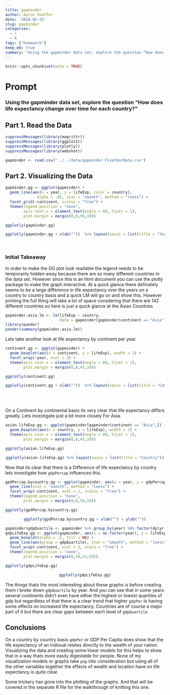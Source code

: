 ```yaml
---
title: gapminder
author: Aaron Shaffer
date: '2018-02-25'
slug: gapminder
categories:
  - r
  - R
tags: ["homework"]
keep_md: true
summary: "Using the gapminder data set, explore the question “How does life expectancy change over time for each country?” Automate your entire workflow including data acquisition as a separate R file."
---
```


```r
knitr::opts_chunk$set(echo = TRUE)
```

<h1>Prompt</h1>

<h3>Using the gapminder data set, explore the question "How does life expectancy change over time for each country?"<h3>


<h2>Part 1. Read the Data</h2>

```r
suppressMessages(library(magrittr))
suppressMessages(library(ggplot2))
suppressMessages(library(plotly))
suppressMessages(library(webshot))

gapminder <- read.csv("../../data/gapminder-FiveYearData.csv")
```

<h2>Part 2. Visualizing the Data </h2>

```r
gapminder.gg <- ggplot(gapminder) +  
  geom_line(aes(x = year, y = lifeExp, color = country),
              alpha = .85, stat = "smooth", method = "loess") +
  facet_grid(~continent, scales = "free") +
  theme(legend.position = "none",
        axis.text.x = element_text(angle = 60, hjust = 1),
        plot.margin = margin(0,0,50,10))
```
```r
ggplotly(gapminder.gg)
```
<center>
```r
ggplotly(gapminder.gg + xlab(""))  %>% layout(xaxis = list(title = "Year"))
```
</center>
<br>

<h3> Initial Takeaway </h3>

In order to make the GG plot look readable the legend needs to be temporarily hidden away because there are so many different countries in the data set.  However since this is an html document you can use the plotly package to make the graph interactive.  At a quick glance there definately seems to be a large difference in life expectancy over the years on a country to country basis and a quick LM will go on and show this. However printing the full thing will take a  lot of space consdering that there are 142 different countries so here is just a quick glance at the Asian Countries

```r
gapminder.asia.lm <- lm(lifeExp ~ country,
                        data = gapminder[gapminder$continent == "Asia",])
library(pander)
pander(summary(gapminder.asia.lm))
```

Lets take another look at life expectancy by continent per year.

```r
continent.gg <- ggplot(gapminder) +
  geom_boxplot(aes(x = continent, y = lifeExp), width = 1) +
  facet_wrap(~year, ncol = 3) +
  theme(axis.text.x = element_text(angle = 60, hjust = 1),
        plot.margin = margin(0,0,45,10))
```
```r
ggplotly(continent.gg)
```
<center>

```r
ggplotly(continent.gg + xlab(""))  %>% layout(xaxis = list(title = "Continent"))
```

</center>
<br>
<br>

On a Continent by continental basis its very clear that life expectancy differs greatly.  Lets investigate just a bit more closely For Asia.

```r
asian.lifeExp.gg <- ggplot(gapminder[gapminder$continent == "Asia",]) +
  geom_boxplot(aes(x = country, y = lifeExp), width = 1) +
  theme(axis.text.x = element_text(angle = 80, hjust = 1),
        plot.margin = margin(0,0,45,10))
```
```r
ggplotly(asian.lifeExp.gg)
```
<center>
```r
ggplotly(asian.lifeExp.gg) %>% layout(xaxis = list(title = "Country"))
```
</center>

Now that its clear that there is a Difference of life expectancy by country lets investigate how `gdpPercap` influences this.
```r
gpdPercap.bycountry.gg <- ggplot(gapminder, aes(x = year, y = gdpPercap, color = country)) + geom_point() +
  geom_line(stat = "smooth", method = "loess") +
  facet_wrap(~continent, ncol = 1, scales = "free") +
  theme(legend.position = "none",
        plot.margin = margin(0,0,50,50))
```
```r
ggplotly(gpdPercap.bycountry.gg)
```
<center>
```r
ggplotly(gpdPercap.bycountry.gg + xlab("") + ylab(""))
```
</center>

```r
gapminder$gdpQuartile <- gapminder %>% group_by(year) %$% factor(dplyr::ntile(gdpPercap, 4))
gdpLifeExp.gg <- ggplot(gapminder, aes(x = as.factor(year), y = lifeExp, color = gdpQuartile)) +
  geom_boxplot(alpha = .5, fill = NA) +
  geom_line(aes(group = gdpQuartile), stat = "smooth", method = "loess", alpha = .5) +
  facet_wrap(~continent, ncol = 1, scale = "free") +
  theme(legend.position = "none",
        plot.margin = margin(0,50,25,50))
```
```r
ggplotly(gdpLifeExp.gg)
```
<center>
```r
ggplotly(gdpLifeExp.gg)
```
</center>

The things thats the most interesting about these graphs is before creating them I broke down `gdpQuartile` by year.  And you can see that in some years several continents didn't even have either the highest or lowest quartiles of gdp but regardless of that there is a clear trend that higher `gdpPer` Is having some effects on increased life expectancy.  Countries are of course a major part of it but there are clear gaps between each level of `gdpQuartile`

<h2>Conclusions</h2>

On a country by country basis `gdpPer` or GDP Per Capita does show that the life expectancy of an indivual relates directly to the wealth of your nation.  Visualizing the data and creating some linear models for this helps to show that in a way thats more easily digestable for people.  None of my visualization models or graphs take `pop` into consideration but using all of the other variables together the effects of wealth and location have on life expectancy is quite clear.

Some trickery has gone into the plotting of the graphs.  And that will be covered in the separate R file for the walkthrough of knitting this one.

